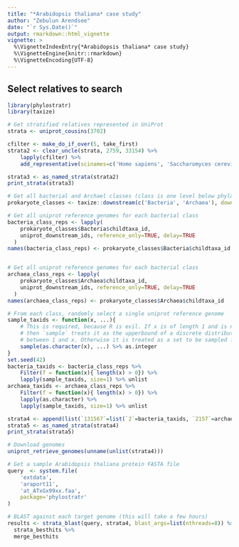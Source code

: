 ```yaml
---
title: "*Arabidopsis thaliana* case study"
author: "Zebulun Arendsee"
date: "`r Sys.Date()`"
output: rmarkdown::html_vignette
vignette: >
  %\VignetteIndexEntry{*Arabidopsis thaliana* case study}
  %\VignetteEngine{knitr::rmarkdown}
  %\VignetteEncoding{UTF-8}
---
```


## Select relatives to search

```r
library(phylostratr)
library(taxize)

# Get stratified relatives represented in UniProt
strata <- uniprot_cousins(3702)

cfilter <- make_do_if_over(5, take_first)
strata2 <- clear_uncle(strata, 2759, 33154) %>%
    lapply(cfilter) %>%
    add_representative(scinames=c('Homo sapiens', 'Saccharomyces cerevisiae'))

strata3 <- as_named_strata(strata2)
print_strata(strata3)

# Get all bacterial and Archael classes (class is one level below phylum)
prokaryote_classes <- taxize::downstream(c('Bacteria', 'Archaea'), downto='class', db='ncbi')

# Get all uniprot reference genomes for each bacterial class
bacteria_class_reps <- lapply(
    prokaryote_classes$Bacteria$childtaxa_id,
    uniprot_downstream_ids, reference_only=TRUE, delay=TRUE
  )
names(bacteria_class_reps) <- prokaryote_classes$Bacteria$childtaxa_id


# Get all uniprot reference genomes for each bacterial class
archaea_class_reps <- lapply(
    prokaryote_classes$Archaea$childtaxa_id,
    uniprot_downstream_ids, reference_only=TRUE, delay=TRUE
  )
names(archaea_class_reps) <- prokaryote_classes$Archaea$childtaxa_id

# From each class, randomly select a single uniprot reference genome
sample_taxids <- function(x, ...){
    # This is required, because R is evil. If x is of length 1 and is numeric,
    # then `sample` treats it as the upperbound of a discrete distribution
    # between 1 and x. Otherwise it is treated as a set to be sampled from.
    sample(as.character(x), ...) %>% as.integer
}
set.seed(42)
bacteria_taxids <- bacteria_class_reps %>%
    Filter(f = function(x){ length(x) > 0}) %>%
    lapply(sample_taxids, size=1) %>% unlist
archaea_taxids <- archaea_class_reps %>%
    Filter(f = function(x){ length(x) > 0}) %>%
    lapply(as.character) %>%
    lapply(sample_taxids, size=1) %>% unlist

strata4 <- append(list(`131567`=list(`2`=bacteria_taxids, `2157`=archaea_taxids)), strata2)
strata5 <- as_named_strata(strata4)
print_strata(strata5)
```

```r
# Download genomes
uniprot_retrieve_genomes(unname(unlist(strata4)))

# Get a sample Arabidopsis thaliana protein FASTA file 
query  <- system.file(
    'extdata',
    'araport11',
    'at_ATxGx99xx.faa',
    package='phylostratr'
)

# BLAST against each target genome (this will take a few hours)
results <- strata_blast(query, strata4, blast_args=list(nthreads=8)) %>%
  strata_besthits %>%
  merge_besthits
```
